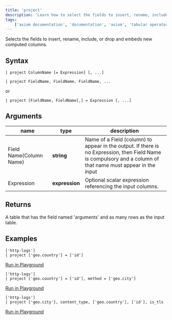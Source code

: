 ```yaml
---
title: 'project'
description: 'Learn how to select the fields to insert, rename, include, or drop and embeds new computed columns.'
tags: 
    ['axiom documentation', 'documentation', 'axiom', 'tabular operators', 'project']
---
```


Selects the fields to insert, rename, include, or drop and embeds new computed columns.

## Syntax

```kusto
| project ColumnName [= Expression] [, ...]
```

```kusto
| project FieldName, FieldName, FieldName, ...
```

or

```kusto
| project [FieldName, FieldName[,] = Expression [, ...]
```

## Arguments

| **name**              | **type**     | **description**                                                                                                                                              |
| --------------------- | ------------ | ------------------------------------------------------------------------------------------------------------------------------------------------------------ |
| Field Name(Column Name) | **string**     | Name of a Field (column) to appear in the output. If there is no Expression, then Field Name is compulsory and a column of that name must appear in the input |
| Expression            | **expression** |  Optional scalar expression referencing the input columns.                                                 |

## Returns

A table that has the field named 'arguments' and as many rows as the input table.

## Examples

```kusto
['http-logs']
| project ['geo.country'] = ['id']
```

[Run in Playground](https://play.axiom.co/axiom-play-qf1k/explorer?initForm=%7B%22apl%22%3A%22%5B%27sample-http-logs%27%5D%5Cn%7C%20project%20%5B%27geo.country%27%5D%20%3D%20%5B%27id%27%5D%22%2C%22queryOptions%22%3A%7B%22quickRange%22%3A%2230d%22%7D%7D)

```kusto
['http-logs']
| project ['geo.country'] = ['id'], method = ['geo.city']
```

[Run in Playground](https://play.axiom.co/axiom-play-qf1k/explorer?initForm=%7B%22apl%22%3A%22%5B%27sample-http-logs%27%5D%5Cn%7C%20project%20%5B%27geo.country%27%5D%20%3D%20%5B%27id%27%5D%2C%20method%20%3D%20%5B%27geo.city%27%5D%22%2C%22queryOptions%22%3A%7B%22quickRange%22%3A%2230d%22%7D%7D)

```kusto
['http-logs']
| project ['geo.city'], content_type, ['geo.country'], ['id'], is_tls
```

[Run in Playground](https://play.axiom.co/axiom-play-qf1k/explorer?initForm=%7B%22apl%22%3A%22%5B%27sample-http-logs%27%5D%5Cn%7C%20project%20%5B%27geo.city%27%5D%2C%20content_type%2C%20%5B%27geo.country%27%5D%2C%20%5B%27id%27%5D%2C%20is_tls%22%2C%22queryOptions%22%3A%7B%22quickRange%22%3A%2230d%22%7D%7D)